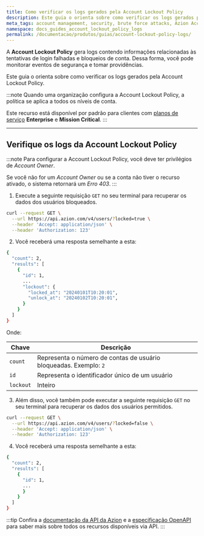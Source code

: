 ```yaml
---
title: Como verificar os logs gerados pela Account Lockout Policy
description: Este guia o orienta sobre como verificar os logs gerados pela Account Lockout Policy.
meta_tags: account management, security, brute force attacks, Azion Account Lockout Policy, política de bloqueio de conta
namespace: docs_guides_account_lockout_policy_logs
permalink: /documentacao/produtos/guias/account-lockout-policy-logs/
---
```



A **Account Lockout Policy** gera logs contendo informações relacionadas às tentativas de login falhadas e bloqueios de conta. Dessa forma, você pode monitorar eventos de segurança e tomar providências.

Este guia o orienta sobre como verificar os logs gerados pela Account Lockout Policy.

<LinkButton link="/pt-br/documentacao/produtos/gestao-de-contas/account-lockout-policy/" label="Saiba mais sobre Account Lockout Policy" severity="secondary" target="_blank" />

:::note
Quando uma organização configura a Account Lockout Policy, a política se aplica a todos os níveis de conta.

Este recurso está disponível por padrão para clientes com [planos de serviço](https://www.azion.com/pt-br/servicos-profissionais/) **Enterprise** e **Mission Critical**.
:::

---

## Verifique os logs da Account Lockout Policy

:::note
Para configurar a Account Lockout Policy, você deve ter privilégios de *Account Owner*.

Se você não for um *Account Owner* ou se a conta não tiver o recurso ativado, o sistema retornará um *Erro 403*.
:::

1. Execute a seguinte requisição `GET` no seu terminal para recuperar os dados dos usuários bloqueados.

```bash
curl --request GET \
  --url https://api.azion.com/v4/users/?locked=true \
  --header 'Accept: application/json' \
  --header 'Authorization: 123'
```

2. Você receberá uma resposta semelhante a esta:

```bash
{
  "count": 2,
  "results": [
    {
      "id": 1,
      ...
      "lockout": {
        "locked_at": "20240101T10:20:01",
        "unlock_at": "20240102T10:20:01",
      }
    }
  ]
}
```

Onde:

| Chave | Descrição |
| ----------- | ----------- |
| `count` | Representa o número de contas de usuário bloqueadas. Exemplo: `2` |
| `id` | Representa o identificador único de um usuário |
| `lockout` | Inteiro | Representa o período durante o qual a conta do usuário ficará bloqueada, com `locked_at` sendo o timestamp para o início e `unlock_at` indicando quando o bloqueio terminará |

3. Além disso, você também pode executar a seguinte requisição `GET` no seu terminal para recuperar os dados dos usuários permitidos.

```bash
curl --request GET \
  --url https://api.azion.com/v4/users/?locked=false \
  --header 'Accept: application/json' \
  --header 'Authorization: 123'
```

4. Você receberá uma resposta semelhante a esta:

```bash
{
  "count": 2,
  "results": [
    {
      "id": 1,
      ...
      }
    }
  ]
}
```

:::tip
Confira a [documentação da API da Azion](https://api.azion.com/) e a [especificação OpenAPI](https://github.com/aziontech/azionapi-openapi/) para saber mais sobre todos os recursos disponíveis via API.
:::
